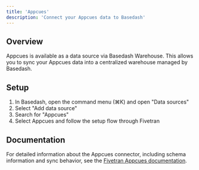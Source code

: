 ```yaml
---
title: 'Appcues'
description: 'Connect your Appcues data to Basedash'
---
```


## Overview

Appcues is available as a data source via Basedash Warehouse. This allows you to sync your Appcues data into a centralized warehouse managed by Basedash.

## Setup

1. In Basedash, open the command menu (⌘K) and open "Data sources"
2. Select "Add data source"
3. Search for "Appcues"
4. Select Appcues and follow the setup flow through Fivetran

## Documentation

For detailed information about the Appcues connector, including schema information and sync behavior, see the [Fivetran Appcues documentation](https://fivetran.com/docs/connectors/applications/appcues).

